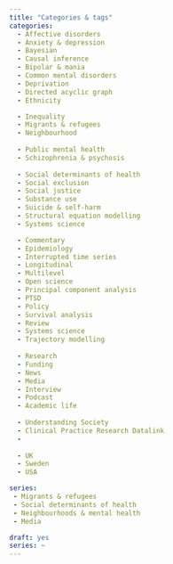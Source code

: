 ---
title: "Categories & tags"
categories:
  - Affective disorders
  - Anxiety & depression
  - Bayesian
  - Causal inference
  - Bipolar & mania
  - Common mental disorders
  - Deprivation
  - Directed acyclic graph
  - Ethnicity

  - Inequality
  - Migrants & refugees
  - Neighbourhood
  
  - Public mental health
  - Schizophrenia & psychosis
  
  - Social determinants of health
  - Social exclusion
  - Social justice
  - Substance use
  - Suicide & self-harm
  - Structural equation modelling
  - Systems science

  - Commentary
  - Epidemiology
  - Interrupted time series
  - Longitudinal
  - Multilevel
  - Open science
  - Principal component analysis
  - PTSD
  - Policy
  - Survival analysis
  - Review
  - Systems science
  - Trajectory modelling
  
  - Research
  - Funding
  - News
  - Media 
  - Interview
  - Podcast
  - Academic life
  
  - Understanding Society
  - Clinical Practice Research Datalink
  - 
  
  - UK
  - Sweden
  - USA

series:
 - Migrants & refugees
 - Social determinants of health
 - Neighbourhoods & mental health
 - Media

draft: yes
series: ~
---

